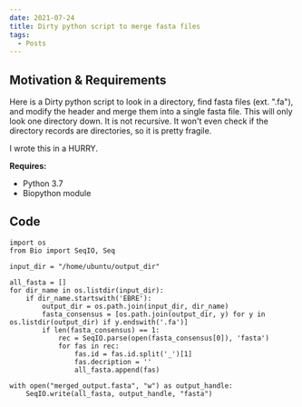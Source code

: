 ```yaml
---
date: 2021-07-24
title: Dirty python script to merge fasta files
tags:
  - Posts
---
```


## Motivation & Requirements
Here is a Dirty python script to look in a directory, find fasta files (ext. ".fa"), and modify the header and merge them into a single fasta file. 
This will only look one directory down. It is not recursive. It won't even check if the directory records are directories, so it is pretty fragile. 

I wrote this in a HURRY. 

**Requires:**

* Python 3.7 
* Biopython module

## Code 
``` sourceCode python
import os
from Bio import SeqIO, Seq 

input_dir = "/home/ubuntu/output_dir"

all_fasta = [] 
for dir_name in os.listdir(input_dir):
    if dir_name.startswith('EBRE'):
        output_dir = os.path.join(input_dir, dir_name)
        fasta_consensus = [os.path.join(output_dir, y) for y in os.listdir(output_dir) if y.endswith('.fa')]
        if len(fasta_consensus) == 1: 
            rec = SeqIO.parse(open(fasta_consensus[0]), 'fasta')
            for fas in rec:
                fas.id = fas.id.split('_')[1]
                fas.decription = '' 
                all_fasta.append(fas)

with open("merged_output.fasta", "w") as output_handle:
    SeqIO.write(all_fasta, output_handle, "fasta")
```